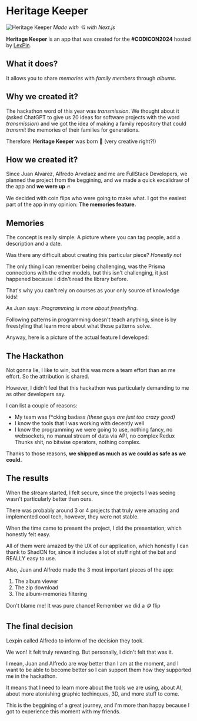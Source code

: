 
# Heritage Keeper

![Heritage Keeper](https://camo.githubusercontent.com/78eae0bdb3bd034e748f55fb6a57100336525238386e8565a7cff7b3605474dd/68747470733a2f2f692e696d6775722e636f6d2f71346f5a554a4e2e706e67)
_Made with 💘 with Next.js_

**Heritage Keeper** is an app that was created for the **#CODICON2024** hosted by [LexPin](https://google.com).

## What it does?

It allows you to share _memories_ with _family members_ through _albums_.

## Why we created it?

The hackathon word of this year was _transmission_. We thought about
it (asked ChatGPT to give us 20 ideas for software projects with the word _transmission_) and we got the idea of making a family repository that could _transmit_ the memories of their families for generations.

Therefore: **Heritage Keeper** was born 🥳 (very creative right?!)

## How we created it?

Since Juan Alvarez, Alfredo Arvelaez and me are FullStack Developers, we planned the project from the beggining, and we made a quick excalidraw of the app and **we were up** 🔥

We decided with coin flips who were going to make what. I got the easiest part of the app in my opinion: **The memories feature.**

## Memories

The concept is really simple: A picture where you can tag people, add a description and a date.

Was there any difficult about creating this particular piece? _Honestly not_

The only thing I can remember being challenging, was the Prisma connections with the other models, but this isn't challenging, it just happened because I didn't read the library before.

That's why you can't rely on courses as your only source of knowledge kids!

As Juan says: _Programming is more about freestyling_.

Following patterns in programming doesn't teach anything, since is by freestyling that learn more about what those patterns solve.

Anyway, here is a picture of the actual feature I developed:

## The Hackathon

Not gonna lie, I like to win, but this was more a team effort than an me effort. So the attribution is shared.

However, I didn't feel that this hackathon was particularly demanding to me as other developers say.

I can list a couple of reasons:

- My team was f\*cking badass _(these guys are just too crazy good)_
- I know the tools that I was working with decently well
- I know the programming we were going to use, nothing fancy, no websockets, no manual stream of data via API, no complex Redux Thunks shit, no bitwise operators, nothing complex.

Thanks to those reasons, **we shipped as much as we could as safe as we could.**

## The results

When the stream started, I felt secure, since the projects I was seeing wasn't particularly better than ours.

There was probably around 3 or 4 projects that truly were amazing and implemented cool tech, however, they were not stable.

When the time came to present the project, I did the presentation, which honestly felt easy.

All of them were amazed by the UX of our application, which honestly I can thank to ShadCN for, since it includes a lot of stuff right of the bat and REALLY easy to use.

Also, Juan and Alfredo made the 3 most important pieces of the app:

1. The album viewer
2. The zip download
3. The album-memories filtering

Don't blame me! It was pure chance! Remember we did a 🪙 flip

## The final decision

Lexpin called Alfredo to inform of the decision they took.

We won! It felt truly rewarding. But personally, I didn't felt that was it.

I mean, Juan and Alfredo are way better than I am at the moment, and I want to be able to become better so I can support them how they supported me in the hackathon.

It means that I need to learn more about the tools we are using, about AI, about more atonishing graphic techinques, 3D, and more stuff to come.

This is the beggining of a great journey, and I'm more than happy because I got to experience this moment with my friends.

<Footer />
